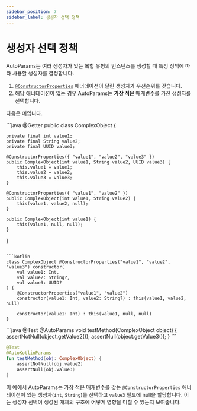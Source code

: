 ```yaml
---
sidebar_position: 7
sidebar_label: 생성자 선택 정책
---
```



# 생성자 선택 정책

AutoParams는 여러 생성자가 있는 복합 유형의 인스턴스를 생성할 때 특정 정책에 따라 사용할 생성자를 결정합니다.

1. [`@ConstructorProperties`](https://docs.oracle.com/javase/8/docs/api/java/beans/ConstructorProperties.html) 애너테이션이 달린 생성자가 우선순위를 갖습니다.
1. 해당 애너테이션이 없는 경우 AutoParams는 **가장 적은** 매개변수를 가진 생성자를 선택합니다.

다음은 예입니다.

<JavaKotlinCodeBlock>
```java
@Getter
public class ComplexObject {

    private final int value1;
    private final String value2;
    private final UUID value3;

    @ConstructorProperties({ "value1", "value2", "value3" })
    public ComplexObject(int value1, String value2, UUID value3) {
        this.value1 = value1;
        this.value2 = value2;
        this.value3 = value3;
    }

    @ConstructorProperties({ "value1", "value2" })
    public ComplexObject(int value1, String value2) {
        this(value1, value2, null);
    }

    public ComplexObject(int value1) {
        this(value1, null, null);
    }
}
```

```kotlin
class ComplexObject @ConstructorProperties("value1", "value2", "value3") constructor(
    val value1: Int,
    val value2: String?,
    val value3: UUID?
) {
    @ConstructorProperties("value1", "value2")
    constructor(value1: Int, value2: String?) : this(value1, value2, null)

    constructor(value1: Int) : this(value1, null, null)
}
```
</JavaKotlinCodeBlock>

<JavaKotlinCodeBlock>
```java
@Test
@AutoParams
void testMethod(ComplexObject object) {
    assertNotNull(object.getValue2());
    assertNull(object.getValue3());
}
```

```kotlin
@Test
@AutoKotlinParams
fun testMethod(obj: ComplexObject) {
    assertNotNull(obj.value2)
    assertNull(obj.value3)
}
```
</JavaKotlinCodeBlock>

이 예에서 AutoParams는 가장 적은 매개변수를 갖는 `@ConstructorProperties` 애너테이션이 있는 생성자(`int`, `String`)를 선택하고 `value3` 필드에 null을 할당합니다. 이는 생성자 선택이 생성된 개체의 구조에 어떻게 영향을 미칠 수 있는지 보여줍니다.
